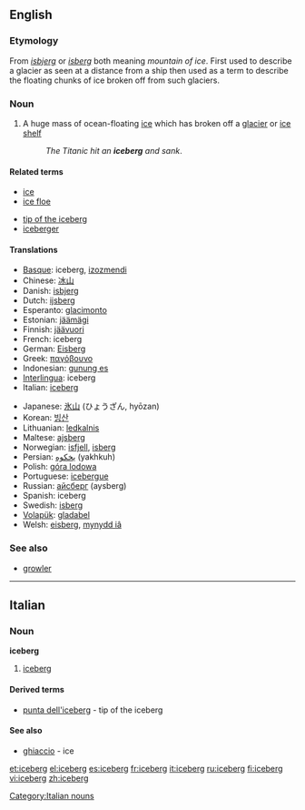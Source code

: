 ==English==
{{wikipedia}}

===Etymology===
From {{Dan.}} ''[[isbjerg]]'' or {{Norw.}} ''[[isberg]]'' both meaning ''mountain of ice''. First used to describe a glacier as seen at a distance from a ship then used as a term to describe the floating chunks of ice broken off from such glaciers.

===Noun===
{{en-noun}}

# A huge mass of ocean-floating [[ice]] which has broken off a [[glacier]] or [[ice shelf]]
#: ''The Titanic hit an '''iceberg''' and sank''.

====Related terms====
{{top}}
*[[ice]]
*[[ice floe]]
{{mid}}
*[[tip of the iceberg]]
*[[iceberger]]
{{bottom}}

====Translations====
{{top}}
*[[Basque]]: iceberg, [[izozmendi]]
*Chinese: [[冰山]]
*Danish: [[isbjerg]]
*Dutch: [[ijsberg]] {{m}}
*Esperanto: [[glacimonto]]
*Estonian: [[jäämägi]]
*Finnish: [[jäävuori]]
*French: iceberg {{m}}
*German: [[Eisberg]] {{m}}
*Greek: [[παγόβουνο]] {{n}}
*Indonesian: [[gunung es]]
*[[Interlingua]]: iceberg
*Italian: [[iceberg#Italian|iceberg]] {{m}}
{{mid}}
*Japanese: [[氷山]] (ひょうざん, hyōzan)
*Korean: [[빙산]]
*Lithuanian: [[ledkalnis]] {{m}}
*Maltese: [[ajsberg]]
*Norwegian: [[isfjell]], [[isberg]]
*Persian: [[يخكوه]] (yakhkuh)
*Polish: [[góra lodowa]] {{f}}
*Portuguese: [[icebergue]]
*Russian: [[айсберг]] {{m}} (aysberg)
*Spanish: iceberg
*Swedish: [[isberg]]
*[[Volapük]]: [[gladabel]]
*Welsh: [[eisberg]], [[mynydd iâ]]
{{bottom}}

===See also===
*[[growler]]

----

==Italian==

===Noun===
'''iceberg''' {{m}} {{inv}}

# [[iceberg#English|iceberg]]

====Derived terms====
*[[punta dell'iceberg]] - tip of the iceberg

====See also====
*[[ghiaccio]] - ice

[[Category:Italian nouns]]

[[et:iceberg]]
[[el:iceberg]]
[[es:iceberg]]
[[fr:iceberg]]
[[it:iceberg]]
[[ru:iceberg]]
[[fi:iceberg]]
[[vi:iceberg]]
[[zh:iceberg]]
